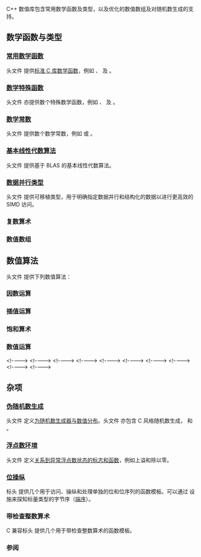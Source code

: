 {{title|数值库}}
{{cpp/numeric/navbar}}

C++ 数值库包含常用数学函数及类型，以及优化的数值数组及对随机数生成的支持。

==数学函数与类型==

===[[cpp/numeric/math|常用数学函数]]===
头文件 {{header|cmath}} 提供[[cpp/numeric/math|标准 C 库数学函数]]，例如 {{lc|std::fabs}}、{{lc|std::sqrt}} 及 {{lc|std::sin}}。

{{anchor|数学特殊函数}}
===[[cpp/numeric/special functions|数学特殊函数]] {{mark since c++17}}===
头文件 {{header|cmath}} 亦提供数个特殊数学函数，例如 {{lc|std::beta}}、{{lc|std::hermite}} 及 {{lc|std::cyl_bessel_i}}。

{{anchor|数学常数}}
===[[cpp/numeric/constants|数学常数]] {{mark since c++20}}===
头文件 {{header|numbers}} 提供数个数学常数，例如 {{lc|std::numbers::pi}} 或 {{lc|std::numbers::sqrt2}}。

{{anchor|基本线性代数算法}}
===[[cpp/numeric/linalg|基本线性代数算法]] {{mark since c++26}}===
头文件 {{header|linalg}} 提供基于 BLAS 的基本线性代数算法。

{{anchor|数据并行类型}}
===[[cpp/numeric/simd|数据并行类型]] {{mark since c++26}}===
头文件 {{header|simd}} 提供可移植类型，用于明确指定数据并行和结构化的数据以进行更高效的 SIMD 访问。

===复数算术===
{{dsc begin}}
{{dsc header|complex}}
{{dsc tclass|cpp/numeric/complex|复数类型}}
{{dsc end}}

===数值数组===
{{dsc begin}}
{{dsc header|valarray}}
{{dsc tclass|cpp/numeric/valarray|数值数组、数组掩码及数组切片}}
{{dsc end}}

==数值算法==
头文件 {{header|numeric}} 提供下列数值算法：

{{anchor|因数运算}}
===因数运算 {{mark since c++17}}===
{{dsc begin}}
{{dsc header|numeric}}
{{dsc inc|cpp/numeric/dsc gcd}}
{{dsc inc|cpp/numeric/dsc lcm}}
{{dsc end}}

{{anchor|插值运算}}
===插值运算 {{mark c++20}}===
{{dsc begin}}
{{dsc header|numeric}}
{{dsc inc|cpp/numeric/dsc midpoint}}
{{dsc header|cmath}}
{{dsc inc|cpp/numeric/dsc lerp}}
{{dsc end}}

{{anchor|饱和算术}}
===饱和算术 {{mark since c++26}}===
{{dsc begin}}
{{dsc header|numeric}}
{{dsc inc|cpp/numeric/dsc add_sat}}
{{dsc inc|cpp/numeric/dsc sub_sat}}
{{dsc inc|cpp/numeric/dsc mul_sat}}
{{dsc inc|cpp/numeric/dsc div_sat}}
{{dsc inc|cpp/numeric/dsc saturate_cast}}
{{dsc end}}

===数值运算===
{{dsc begin}}
{{dsc header|numeric}}
{{dsc inc|cpp/algorithm/dsc iota}}
{{dsc inc|cpp/algorithm/ranges/dsc iota}}
{{dsc inc|cpp/algorithm/dsc accumulate}}
&lt;!--{{dsc inc|cpp/algorithm/ranges/dsc accumulate}}--&gt;
{{dsc inc|cpp/algorithm/dsc reduce}}
&lt;!--{{dsc inc|cpp/algorithm/ranges/dsc reduce}}--&gt;
{{dsc inc|cpp/algorithm/dsc transform_reduce}}
&lt;!--{{dsc inc|cpp/algorithm/ranges/dsc transform_reduce}}--&gt;
{{dsc inc|cpp/algorithm/dsc inner_product}}
&lt;!--{{dsc inc|cpp/algorithm/ranges/dsc inner_product}}--&gt;
{{dsc inc|cpp/algorithm/dsc adjacent_difference}}
&lt;!--{{dsc inc|cpp/algorithm/ranges/dsc adjacent_difference}}--&gt;
{{dsc inc|cpp/algorithm/dsc partial_sum}}
&lt;!--{{dsc inc|cpp/algorithm/ranges/dsc partial_sum}}--&gt;
{{dsc inc|cpp/algorithm/dsc inclusive_scan}}
&lt;!--{{dsc inc|cpp/algorithm/ranges/dsc inclusive_scan}}--&gt;
{{dsc inc|cpp/algorithm/dsc exclusive_scan}}
&lt;!--{{dsc inc|cpp/algorithm/ranges/dsc exclusive_scan}}--&gt;
{{dsc inc|cpp/algorithm/dsc transform_inclusive_scan}}
&lt;!--{{dsc inc|cpp/algorithm/ranges/dsc transform_inclusive_scan}}--&gt;
{{dsc inc|cpp/algorithm/dsc transform_exclusive_scan}}
&lt;!--{{dsc inc|cpp/algorithm/ranges/dsc transform_exclusive_scan}}--&gt;
{{dsc end}}

==杂项==

===[[cpp/numeric/random|伪随机数生成]]===
头文件 {{header|random}} 定义[[cpp/numeric/random|为随机数生成器与数值分布]]。头文件 {{header|cstdlib}} 亦包含 C 风格随机数生成，{{lc|std::srand}} 和 {{lc|std::rand}}。

{{anchor|浮点数环境}}
===[[cpp/numeric/fenv|浮点数环境]] {{mark since c++11}}===
头文件 {{header|cfenv}} 定义[[cpp/numeric/fenv|关系到异常浮点数状态的标志和函数]]，例如上溢和除以零。

{{anchor|位操纵}}
===[[cpp/utility/bit|位操纵]] {{mark since c++20}}===
标头 {{header|bit}} 提供几个用于访问、操纵和处理单独的位和位序列的函数模板。可以通过 {{c/core|std::endian}} 设施来探知标量类型的字节序（[[cpp/types/endian|端序]]）。

{{anchor|带检查整数算术}}
===带检查整数算术 {{mark since c++26}}===
C 兼容标头 {{header|stdckdint.h}} 提供几个用于带检查整数算术的函数模板。
{{dsc begin}}
{{dsc header|stdckdint.h}}
{{dsc inc|cpp/numeric/dsc ckd_add}}
{{dsc inc|cpp/numeric/dsc ckd_sub}}
{{dsc inc|cpp/numeric/dsc ckd_mul}}
{{dsc end}}

===参阅===
{{dsc begin}}
{{dsc see c|c/numeric|数值库|nomono=true}}
{{dsc end}}

{{langlinks|de|en|es|fr|it|ja|pt|ru}}